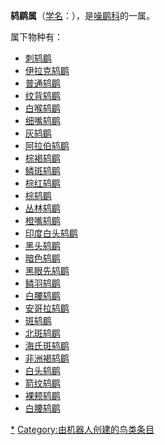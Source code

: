 {{Automatic taxobox
| taxon = Turdoides
| image = 
| image_caption = 
| authority = Cretzschmar, 1827
| subdivision_ranks = [[物种|种]]
| subdivision = 见正文
}}

'''鸫鹛属'''（[[学名|学名]]：{{lang|la|''Turdoides''}}），是[[噪鹛科|噪鹛科]]的一属。

属下物种有：
* [[刺鸫鹛|刺鸫鹛]] {{lang|la|''Turdoides nipalensis''}}
* [[伊拉克鸫鹛|伊拉克鸫鹛]] {{lang|la|''Turdoides altirostris''}}
* [[普通鸫鹛|普通鸫鹛]] {{lang|la|''Turdoides caudata''}}
* [[纹背鸫鹛|纹背鸫鹛]] {{lang|la|''Turdoides earlei''}}
* [[白喉鸫鹛|白喉鸫鹛]] {{lang|la|''Turdoides gularis''}}
* [[细嘴鸫鹛|细嘴鸫鹛]] {{lang|la|''Turdoides longirostris''}}
* [[灰鸫鹛|灰鸫鹛]] {{lang|la|''Turdoides malcolmi''}}
* [[阿拉伯鸫鹛|阿拉伯鸫鹛]] {{lang|la|''Turdoides squamiceps''}}
* [[棕褐鸫鹛|棕褐鸫鹛]] {{lang|la|''Turdoides fulva''}}
* [[鳞斑鸫鹛|鳞斑鸫鹛]] {{lang|la|''Turdoides aylmeri''}}
* [[棕红鸫鹛|棕红鸫鹛]] {{lang|la|''Turdoides rubiginosa''}}
* [[棕鸫鹛|棕鸫鹛]] {{lang|la|''Turdoides subrufa''}}
* [[丛林鸫鹛|丛林鸫鹛]] {{lang|la|''Turdoides striata''}}
* [[橙嘴鸫鹛|橙嘴鸫鹛]] {{lang|la|''Turdoides rufescens''}}
* [[印度白头鸫鹛|印度白头鸫鹛]] {{lang|la|''Turdoides affinis''}}
* [[黑头鸫鹛|黑头鸫鹛]] {{lang|la|''Turdoides reinwardii''}}
* [[暗色鸫鹛|暗色鸫鹛]] {{lang|la|''Turdoides tenebrosa''}}
* [[黑眼先鸫鹛|黑眼先鸫鹛]] {{lang|la|''Turdoides melanops''}}
* [[鳞羽鸫鹛|鳞羽鸫鹛]] {{lang|la|''Turdoides squamulata''}}
* [[白腰鸫鹛|白腰鸫鹛]] {{lang|la|''Turdoides leucopygia''}}
* [[安哥拉鸫鹛|安哥拉鸫鹛]] {{lang|la|''Turdoides hartlaubii''}}
* [[斑鸫鹛|斑鸫鹛]] {{lang|la|''Turdoides bicolor''}}
* [[北斑鸫鹛|北斑鸫鹛]] {{lang|la|''Turdoides hypoleuca''}}
* [[海氏斑鸫鹛|海氏斑鸫鹛]] {{lang|la|''Turdoides hindei''}}
* [[非洲褐鸫鹛|非洲褐鸫鹛]] {{lang|la|''Turdoides plebejus''}}
* [[白头鸫鹛|白头鸫鹛]] {{lang|la|''Turdoides leucocephala''}}
* [[箭纹鸫鹛|箭纹鸫鹛]] {{lang|la|''Turdoides jardineii''}}
* [[裸颊鸫鹛|裸颊鸫鹛]] {{lang|la|''Turdoides gymnogenys''}}
* [[白腰鸫鹛|白腰鸫鹛]] {{lang|la|''Turdoides leucopygius''}}
{{Taxonbar|from=Q2104600}}

[[Category:鸫鹛属|*]]
[[Category:由机器人创建的鸟类条目|Category:由机器人创建的鸟类条目]]
